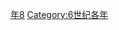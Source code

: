 {{Catnav|頁面分類|历史|歷史時代|年|6世纪各年}}

{{catmore}}
{{Commons category|598}}

[[Category:590年代|年8]]
[[Category:6世纪各年|Category:6世纪各年]]